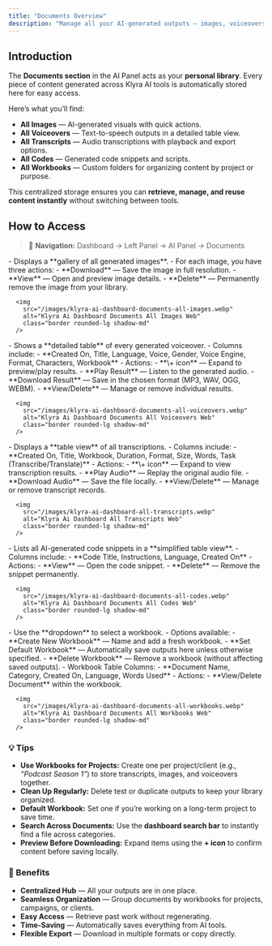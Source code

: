 ```yaml
---
title: "Documents Overview"
description: "Manage all your AI-generated outputs — images, voiceovers, transcripts, codes, and workbooks — in one central hub. Download, view, edit, or organize results efficiently for future use."
---
```


## Introduction

The **Documents section** in the AI Panel acts as your **personal library**. Every piece of content generated across Klyra AI tools is automatically stored here for easy access.

Here’s what you’ll find:

- **All Images** — AI-generated visuals with quick actions.
- **All Voiceovers** — Text-to-speech outputs in a detailed table view.
- **All Transcripts** — Audio transcriptions with playback and export options.
- **All Codes** — Generated code snippets and scripts.
- **All Workbooks** — Custom folders for organizing content by project or purpose.

This centralized storage ensures you can **retrieve, manage, and reuse content instantly** without switching between tools.

## How to Access

> 🔎 **Navigation:** Dashboard → Left Panel → AI Panel → Documents

<Steps>
  <Step title="Accessing All Images">
    - Displays a **gallery of all generated images**.
    - For each image, you have three actions:
      - **Download** — Save the image in full resolution.
      - **View** — Open and preview image details.
      - **Delete** — Permanently remove the image from your library.

      <img
        src="/images/klyra-ai-dashboard-documents-all-images.webp"
        alt="Klyra Ai Dashboard Documents All Images Web"
        class="border rounded-lg shadow-md"
      />
  </Step>
  <Step title="Accessing All Voiceovers">
    - Shows a **detailed table** of every generated voiceover.
    - Columns include:
      - **Created On, Title, Language, Voice, Gender, Voice Engine, Format, Characters, Workbook**
    - Actions:
      - **\+ icon** — Expand to preview/play results.
      - **Play Result** — Listen to the generated audio.
      - **Download Result** — Save in the chosen format (MP3, WAV, OGG, WEBM).
      - **View/Delete** — Manage or remove individual results.

      <img
        src="/images/klyra-ai-dashboard-documents-all-voiceovers.webp"
        alt="Klyra Ai Dashboard Documents All Voiceovers Web"
        class="border rounded-lg shadow-md"
      />      
  </Step>
  <Step title="Accessing All Transcripts">
    - Displays a **table view** of all transcriptions.
    - Columns include:
      - **Created On, Title, Workbook, Duration, Format, Size, Words, Task (Transcribe/Translate)**
    - Actions:
      - **\+ icon** — Expand to view transcription results.
      - **Play Audio** — Replay the original audio file.
      - **Download Audio** — Save the file locally.
      - **View/Delete** — Manage or remove transcript records.

      <img
        src="/images/klyra-ai-dashboard-all-transcripts.webp"
        alt="Klyra Ai Dashboard All Transcripts Web"
        class="border rounded-lg shadow-md"
      />       
  </Step>
  <Step title="Accessing All Codes">
    - Lists all AI-generated code snippets in a **simplified table view**.
    - Columns include:
      - **Code Title, Instructions, Language, Created On**
    - Actions:
      - **View** — Open the code snippet.
      - **Delete** — Remove the snippet permanently.

      <img
        src="/images/klyra-ai-dashboard-documents-all-codes.webp"
        alt="Klyra Ai Dashboard Documents All Codes Web"
        class="border rounded-lg shadow-md"
      />       
  </Step>
  <Step title="Using All Workbooks">
    - Use the **dropdown** to select a workbook.
    - Options available:
      - **Create New Workbook** — Name and add a fresh workbook.
      - **Set Default Workbook** — Automatically save outputs here unless otherwise specified.
      - **Delete Workbook** — Remove a workbook (without affecting saved outputs).
    - Workbook Table Columns:
      - **Document Name, Category, Created On, Language, Words Used**
    - Actions:
      - **View/Delete Document** within the workbook.

      <img
        src="/images/klyra-ai-dashboard-documents-all-workbooks.webp"
        alt="Klyra Ai Dashboard Documents All Workbooks Web"
        class="border rounded-lg shadow-md"
      />        
  </Step>
</Steps>

### 💡 Tips

- **Use Workbooks for Projects:** Create one per project/client (e.g., _“Podcast Season 1”_) to store transcripts, images, and voiceovers together.
- **Clean Up Regularly:** Delete test or duplicate outputs to keep your library organized.
- **Default Workbook:** Set one if you’re working on a long-term project to save time.
- **Search Across Documents:** Use the **dashboard search bar** to instantly find a file across categories.
- **Preview Before Downloading:** Expand items using the **\+ icon** to confirm content before saving locally.

### 🌟 Benefits

- **Centralized Hub** — All your outputs are in one place.
- **Seamless Organization** — Group documents by workbooks for projects, campaigns, or clients.
- **Easy Access** — Retrieve past work without regenerating.
- **Time-Saving** — Automatically saves everything from AI tools.
- **Flexible Export** — Download in multiple formats or copy directly.